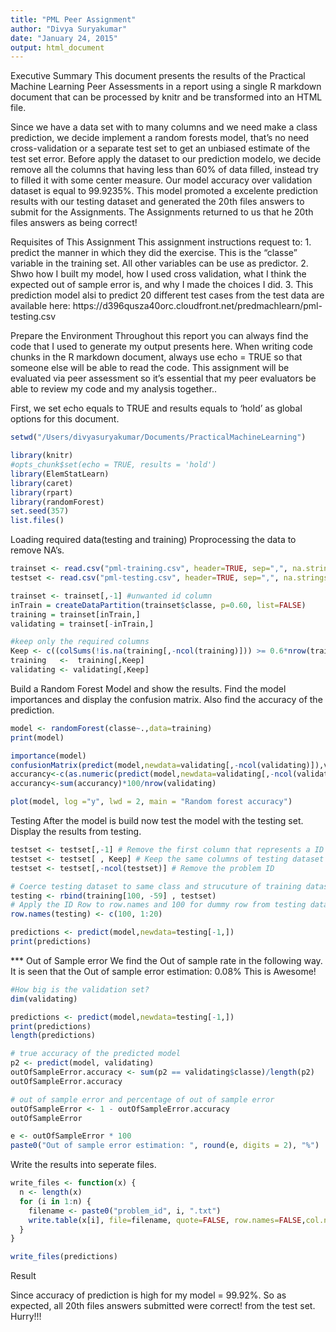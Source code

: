 ```yaml
---
title: "PML Peer Assignment"
author: "Divya Suryakumar"
date: "January 24, 2015"
output: html_document
---
```


Executive Summary
This document presents the results of the Practical Machine Learning Peer Assessments in a report using a single R markdown document that can be processed by knitr and be transformed into an HTML file.

Since we have a data set with to many columns and we need make a class prediction, we decide implement a random forests model, that’s no need cross-validation or a separate test set to get an unbiased estimate of the test set error. Before apply the dataset to our prediction modelo, we decide remove all the columns that having less than 60% of data filled, instead try to filled it with some center measure. Our model accuracy over validation dataset is equal to 99.9235%. This model promoted a excelente prediction results with our testing dataset and generated the 20th files answers to submit for the Assignments. The Assignments returned to us that he 20th files answers as being correct!

Requisites of This Assignment
This assignment instructions request to: 1. predict the manner in which they did the exercise. This is the “classe” variable in the training set. All other variables can be use as predictor. 2. Shwo how I built my model, how I used cross validation, what I think the expected out of sample error is, and why I made the choices I did. 3. This prediction model alsi to predict 20 different test cases from the test data are available here: https://d396qusza40orc.cloudfront.net/predmachlearn/pml-testing.csv

Prepare the Environment
Throughout this report you can always find the code that I used to generate my output presents here. When writing code chunks in the R markdown document, always use echo = TRUE so that someone else will be able to read the code. This assignment will be evaluated via peer assessment so it’s essential that my peer evaluators be able to review my code and my analysis together..

First, we set echo equals to TRUE and results equals to ‘hold’ as global options for this document.

```r
setwd("/Users/divyasuryakumar/Documents/PracticalMachineLearning")

library(knitr)
#opts_chunk$set(echo = TRUE, results = 'hold')
library(ElemStatLearn)
library(caret)
library(rpart)
library(randomForest)
set.seed(357)
list.files()
```

Loading required data(testing and training)
Proprocessing the data to remove NA's.

```r
trainset <- read.csv("pml-training.csv", header=TRUE, sep=",", na.strings=c("NA",""))
testset <- read.csv("pml-testing.csv", header=TRUE, sep=",", na.strings=c("NA",""))

trainset <- trainset[,-1] #unwanted id column 
inTrain = createDataPartition(trainset$classe, p=0.60, list=FALSE)
training = trainset[inTrain,]
validating = trainset[-inTrain,]

#keep only the required columns
Keep <- c((colSums(!is.na(training[,-ncol(training)])) >= 0.6*nrow(training)))
training   <-  training[,Keep]
validating <- validating[,Keep]
```

Build a Random Forest Model and show the results. Find the model importances and display the confusion matrix. Also find the accuracy of the prediction.

```r
model <- randomForest(classe~.,data=training)
print(model)

importance(model)
confusionMatrix(predict(model,newdata=validating[,-ncol(validating)]),validating$classe)
accurancy<-c(as.numeric(predict(model,newdata=validating[,-ncol(validating)])==validating$classe))
accurancy<-sum(accurancy)*100/nrow(validating)

plot(model, log ="y", lwd = 2, main = "Random forest accuracy")

```

Testing
After the model is build now test the model with the testing set.
Display the results from testing.

```r
testset <- testset[,-1] # Remove the first column that represents a ID Row
testset <- testset[ , Keep] # Keep the same columns of testing dataset
testset <- testset[,-ncol(testset)] # Remove the problem ID

# Coerce testing dataset to same class and strucuture of training dataset 
testing <- rbind(training[100, -59] , testset) 
# Apply the ID Row to row.names and 100 for dummy row from testing dataset 
row.names(testing) <- c(100, 1:20)

predictions <- predict(model,newdata=testing[-1,])
print(predictions)

```
*** Out of Sample error
We find the Out of sample rate in the following way. 
It is seen that the Out of sample error estimation: 0.08%
This is Awesome!

```r
#How big is the validation set?
dim(validating)

predictions <- predict(model,newdata=testing[-1,])
print(predictions)
length(predictions)

# true accuracy of the predicted model
p2 <- predict(model, validating)
outOfSampleError.accuracy <- sum(p2 == validating$classe)/length(p2)
outOfSampleError.accuracy

# out of sample error and percentage of out of sample error
outOfSampleError <- 1 - outOfSampleError.accuracy
outOfSampleError

e <- outOfSampleError * 100
paste0("Out of sample error estimation: ", round(e, digits = 2), "%")


```
Write the results into seperate files.

```r
write_files <- function(x) {
  n <- length(x)
  for (i in 1:n) {
    filename <- paste0("problem_id", i, ".txt")
    write.table(x[i], file=filename, quote=FALSE, row.names=FALSE,col.names=FALSE)
  }
}

write_files(predictions)

```

Result

Since accuracy of prediction is high for my model = 99.92%. So as expected, all 20th files answers submitted were correct! from the test set. Hurry!!!

